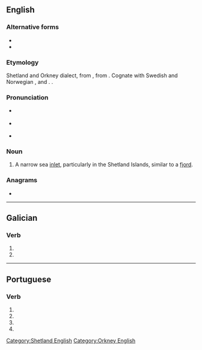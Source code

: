 {{also|vo'e|vö|vö.}}
==English==

===Alternative forms===
* {{l|en|vae}}
* {{l|en|vo}}

===Etymology===
Shetland and Orkney dialect, from {{etyl|nrn|en}}, from {{etyl|non|en}} {{m|non|vágr}}. Cognate with Swedish and Norwegian {{m|no|våg}}, and {{cog|fo|vágur}}. {{doublet|en|way}}.

===Pronunciation===
* {{a|RP}} {{IPA|en|/vəʊ/}}
* {{a|GA}} {{IPA|en|/voʊ/}}
* {{rhymes|en|əʊ}}

===Noun===
{{en-noun}}

# {{lb|en|British}} A narrow sea [[inlet]], particularly in the Shetland Islands, similar to a [[fjord]].

[[Category:Shetland English]]
[[Category:Orkney English]]

===Anagrams===
* {{anagrams|en|a=eov|OEV}}

----

==Galician==

===Verb===
{{gl-verb-form}}

# {{inflection of|gl|voar||1|s|pres|subj}}
# {{inflection of|gl|voar||3|s|pres|subj}}

----

==Portuguese==

===Verb===
{{head|pt|verb form}}

# {{pt-verb form of|voar|ar|subjunctive|present|singular|first}}
# {{pt-verb form of|voar|ar|subjunctive|present|singular|third}}
# {{pt-verb form of|voar|ar|imperative|affirmative|singular|third|}}
# {{pt-verb form of|voar|ar|imperative|negative|singular|third|}}